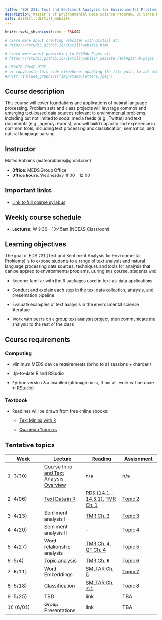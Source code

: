 ```yaml
---
title: 'EDS 231: Text and Sentiment Analysis for Environmental Problems'
description: Master’s of Environmental Data Science Program, UC Santa Barbara
site: distill::distill_website
---
```


```r
knitr::opts_chunk$set(echo = FALSE)

# Learn more about creating websites with Distill at:
# https://rstudio.github.io/distill/website.html

# Learn more about publishing to GitHub Pages at:
# https://rstudio.github.io/distill/publish_website.html#github-pages

```

```r

# UPDATE IMAGE HERE
# or copy/paste this code elsewhere, updating the file path, to add other images to your site!
#knitr::include_graphics("img/stamp_letters.jpeg")
```

## Course description

This course will cover foundations and applications of natural language processing. Problem sets and class projects will leverage common and emerging text-based data sources relevant to environmental problems, including but not limited to social media feeds (e.g., Twitter) and text documents (e.g., agency reports), and will build capacity and experience in common tools, including text processing and classification, semantics, and natural language parsing.

## Instructor

Mateo Robbins (mateorobbins\@gmail.com)

-   **Office:** MEDS Group Office
-   **Office hours:** Wednesday 11:00 - 12:00

## Important links

-   [Link to full course syllabus](https://docs.google.com/document/d/1FQcNBYLAgTiL31azyvMZH336kKxfqqWGs64U6H-_Wcg/edit?usp=sharing)

## Weekly course schedule

-   **Lectures:** W 9:30 - 10:45am (NCEAS Classroom)

## Learning objectives

The goal of EDS 231 (Text and Sentiment Analysis for Environmental Problems) is to expose students to a range of text analysis and natural language processing data sources, techniques and tools for analysis that can be applied to environmental problems. During this course, students will:

-   Become familiar with the R packages used in text-as-data applications

-   Conduct and explain each step in the text data collection, analysis, and presentation pipeline

-   Evaluate examples of text analysis in the environmental science literature

-   Work with peers on a group text analysis project, then communicate the analysis to the rest of the class

## Course requirements

### Computing

-   Minimum MEDS device requirements (bring to all sessions + charger!)

-   Up-to-date R and RStudio

-   Python version 3.x installed (although most, if not all, work will be done in RStudio)

### Textbook

-   Readings will be drawn from free online ebooks:
    -   [Text Mining with R](https://www.tidytextmining.com/)

    -   [Quanteda Tutorials](https://tutorials.quanteda.io/)

## Tentative topics

| Week      | Lecture                                                                                                                                         | Reading                                                                                                                       | Assignment                                                               |
|------------------|--------------------|------------------|------------------|
| 1 (3/30)  | [Course Intro and Text Analysis Overview](https://docs.google.com/presentation/d/1EoEj-p31oq_ghhj6Atohfs_2XfG9KuU77K3S76mhCXM/edit?usp=sharing) | n/a                                                                                                                           | n/a                                                                      |
| 2 (4/06)  | [Text Data in R](https://docs.google.com/presentation/d/1XfZfkss5NcPBj0WYCmioTg6FZ1zVKrJp0LcsikL6lKU/edit?usp=sharing)                          | [RDS (14.1 - 14.3.1)](https://r4ds.had.co.nz/strings.html#strings), [TMR Ch. 1](https://www.tidytextmining.com/tidytext.html) | [Topic 2](https://maro406.github.io/EDS_231-text-sentiment/topic_2.html) |
| 3 (4/13)  | Sentiment analysis I                                                                                                                            | [TMR Ch. 2](https://www.tidytextmining.com/sentiment.html)                                                                    | [Topic 3](https://maro406.github.io/EDS_231-text-sentiment/topic_3.html) |
| 4 (4/20)  | Sentiment analysis II                                                                                                                           | \-                                                                                                                            | [Topic 4](https://maro406.github.io/EDS_231-text-sentiment/topic_4.html) |
| 5 (4/27)  | Word relationship analysis                                                                                                                      | [TMR Ch. 4](https://www.tidytextmining.com/ngrams.html), [QT Ch. 4](https://tutorials.quanteda.io/statistical-analysis/)      | [Topic 5](https://maro406.github.io/EDS_231-text-sentiment/topic_5.html) |
| 6 (5/4)   | [Topic analysis](https://docs.google.com/presentation/d/1K9GFiEJINC1vLLMefBnwWhXh8b9knlqCjgaHtU8AsOM/edit?usp=sharing)                          | [TMR Ch. 6](https://www.tidytextmining.com/topicmodeling.html)                                                                | [Topic 6](https://maro406.github.io/EDS_231-text-sentiment/topic_6.html) |
| 7 (5/11)  | Word Embeddings                                                                                                                                 | [SMLTAR Ch. 5](https://smltar.com/embeddings.html)                                                                            | [Topic 7](https://maro406.github.io/EDS_231-text-sentiment/topic_7.html) |
| 8 (5/18)  | Classification                                                                                                                                  | [SMLTAR Ch. 7.1](https://smltar.com/mlclassification.html#classfirstattemptlookatdata)                                        | Topic 8                                                                  |
| 9 (5/25)  | TBD                                                                                                                                             | link                                                                                                                          | TBA                                                                      |
| 10 (6/01) | Group Presentations                                                                                                                             | link                                                                                                                          | TBA                                                                      |
